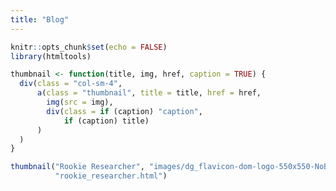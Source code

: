 ```yaml
---
title: "Blog"
---
```


```r
knitr::opts_chunk$set(echo = FALSE)
library(htmltools)
```

```r
thumbnail <- function(title, img, href, caption = TRUE) {
  div(class = "col-sm-4",
      a(class = "thumbnail", title = title, href = href,
        img(src = img),
        div(class = if (caption) "caption",
            if (caption) title)
      )
  )
}
```

```r
thumbnail("Rookie Researcher", "images/dg_flavicon-dom-logo-550x550-NoBackground.png",
          "rookie_researcher.html")
```

